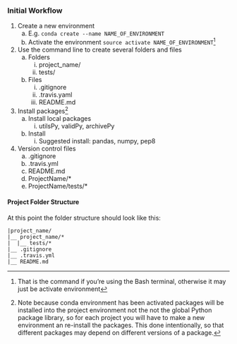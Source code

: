 ### Initial Workflow {-}

1. Create a new environment
	a. E.g.  `conda create --name NAME_OF_ENVIRONMENT`
	b. Activate the environment `source activate NAME_OF_ENVIRONMENT`^[That is the command if you're using the Bash terminal, otherwise it may just be activate environment]
2. Use the command line to create several folders and files
	a. Folders
		i. project_name/
		ii. tests/
	b. Files
		i. .gitignore
		ii. .travis.yaml
		iii. README.md
3. Install packages^[Note because conda environment has been activated packages will be installed into the project environment not the not the global Python package library, so for each project you will have to make a new environment an re-install the packages. This done intentionally, so that different packages may depend on different versions of a package.]
	a. Install local packages
		i. utilsPy, validPy, archivePy
	b. Install 
		i. Suggested install: pandas, numpy, pep8
4. Version control files
	a. .gitignore
	b. .travis.yml
	c. README.md
	d. ProjectName/*
	e. ProjectName/tests/*

#### Project Folder Structure {-}

At this point the folder structure should look like this:

```
|project_name/
|__ project_name/*
|  |__ tests/*
|__ .gitignore
|__ .travis.yml
|__ README.md
```
